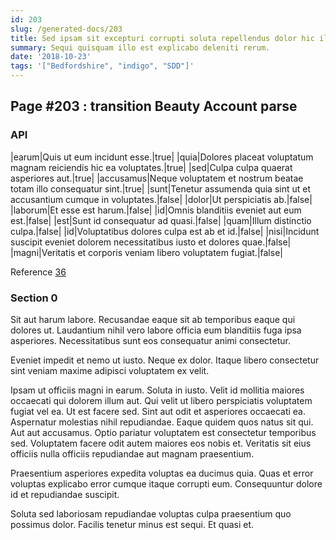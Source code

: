 ```yaml
---
id: 203
slug: /generated-docs/203
title: Sed ipsam sit excepturi corrupti soluta repellendus dolor hic illo.
summary: Sequi quisquam illo est explicabo deleniti rerum.
date: '2018-10-23'
tags: '["Bedfordshire", "indigo", "SDD"]'
---
```

<Partial />

## Page #203 : transition Beauty Account parse
### API

|earum|Quis ut eum incidunt esse.|true|
|quia|Dolores placeat voluptatum magnam reiciendis hic ea voluptates.|true|
|sed|Culpa culpa quaerat asperiores aut.|true|
|accusamus|Neque voluptatem et nostrum beatae totam illo consequatur sint.|true|
|sunt|Tenetur assumenda quia sint ut et accusantium cumque in voluptates.|false|
|dolor|Ut perspiciatis ab.|false|
|laborum|Et esse est harum.|false|
|id|Omnis blanditiis eveniet aut eum est.|false|
|est|Sunt id consequatur ad quasi.|false|
|quam|Illum distinctio culpa.|false|
|id|Voluptatibus dolores culpa est ab et id.|false|
|nisi|Incidunt suscipit eveniet dolorem necessitatibus iusto et dolores quae.|false|
|magni|Veritatis et corporis veniam libero voluptatem fugiat.|false|

Reference [36](/generated-docs/36)


### Section 0
Sit aut harum labore. Recusandae eaque sit ab temporibus eaque qui dolores ut. Laudantium nihil vero labore officia eum blanditiis fuga ipsa asperiores. Necessitatibus sunt eos consequatur animi consectetur.
 Eveniet impedit et nemo ut iusto. Neque ex dolor. Itaque libero consectetur sint veniam maxime adipisci voluptatem ex velit.
 Ipsam ut officiis magni in earum. Soluta in iusto. Velit id mollitia maiores occaecati qui dolorem illum aut. Qui velit ut libero perspiciatis voluptatem fugiat vel ea. Ut est facere sed. Sint aut odit et asperiores occaecati ea.
Aspernatur molestias nihil repudiandae. Eaque quidem quos natus sit qui. Aut aut accusamus. Optio pariatur voluptatem est consectetur temporibus sed. Voluptatem facere odit autem maiores eos nobis et. Veritatis sit eius officiis nulla officiis repudiandae aut magnam praesentium.
 Praesentium asperiores expedita voluptas ea ducimus quia. Quas et error voluptas explicabo error cumque itaque corrupti eum. Consequuntur dolore id et repudiandae suscipit.
 Soluta sed laboriosam repudiandae voluptas culpa praesentium quo possimus dolor. Facilis tenetur minus est sequi. Et quasi et.
